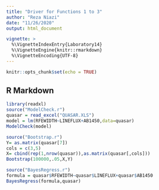 ```yaml
---
title: "Driver for Functions 1 to 3"
author: "Reza Niazi"
date: "11/26/2020"
output: html_document

vignette: >
  %\VignetteIndexEntry{Laboratory14}
  %\VignetteEngine{knitr::rmarkdown}
  %\VignetteEncoding{UTF-8}
---
```


```r
knitr::opts_chunk$set(echo = TRUE)
```

## R Markdown

```r
library(readxl)
source("ModelCheck.r")
quasar = read_excel("QUASAR.XLS")
model = lm(RFEWIDTH~LINEFLUX+AB1450,data=quasar)
ModelCheck(model)
```

```r
source("Bootstrap.r")
Y= as.matrix(quasar[7])
cols = c(3,5)
X= cbind(rep(1,nrow(quasar)),as.matrix(quasar[,cols]))
Bootstrap(100000,.05,X,Y)
```

```r
source("BayesRegress.r")
formula = quasar$RFEWIDTH~quasar$LINEFLUX+quasar$AB1450
BayesRegress(formula,quasar)
```
